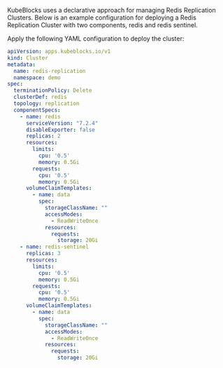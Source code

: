 KubeBlocks uses a declarative approach for managing Redis Replication Clusters.
Below is an example configuration for deploying a Redis Replication Cluster with two components, redis and redis sentinel.

Apply the following YAML configuration to deploy the cluster:

```yaml
apiVersion: apps.kubeblocks.io/v1
kind: Cluster
metadata:
  name: redis-replication
  namespace: demo
spec:
  terminationPolicy: Delete
  clusterDef: redis
  topology: replication
  componentSpecs:
    - name: redis
      serviceVersion: "7.2.4"
      disableExporter: false
      replicas: 2
      resources:
        limits:
          cpu: '0.5'
          memory: 0.5Gi
        requests:
          cpu: '0.5'
          memory: 0.5Gi
      volumeClaimTemplates:
        - name: data
          spec:
            storageClassName: ""
            accessModes:
              - ReadWriteOnce
            resources:
              requests:
                storage: 20Gi
    - name: redis-sentinel
      replicas: 3
      resources:
        limits:
          cpu: '0.5'
          memory: 0.5Gi
        requests:
          cpu: '0.5'
          memory: 0.5Gi
      volumeClaimTemplates:
        - name: data
          spec:
            storageClassName: ""
            accessModes:
              - ReadWriteOnce
            resources:
              requests:
                storage: 20Gi
```
